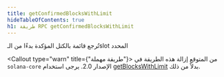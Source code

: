 ```yaml
---
title: getConfirmedBlocksWithLimit
hideTableOfContents: true
h1: طريقة RPC getConfirmedBlocksWithLimit
---
```


تُرجع قائمة بالكتل المؤكدة بدءًا من الـslot المحدد

<Callout type="warn" title={"طريقة مهملة"}>
  من المتوقع إزالة هذه الطريقة في `solana-core` الإصدار 2.0. يرجى استخدام
  [getBlocksWithLimit](/docs/rpc/http/getblockswithlimit) بدلاً من ذلك.
</Callout>
